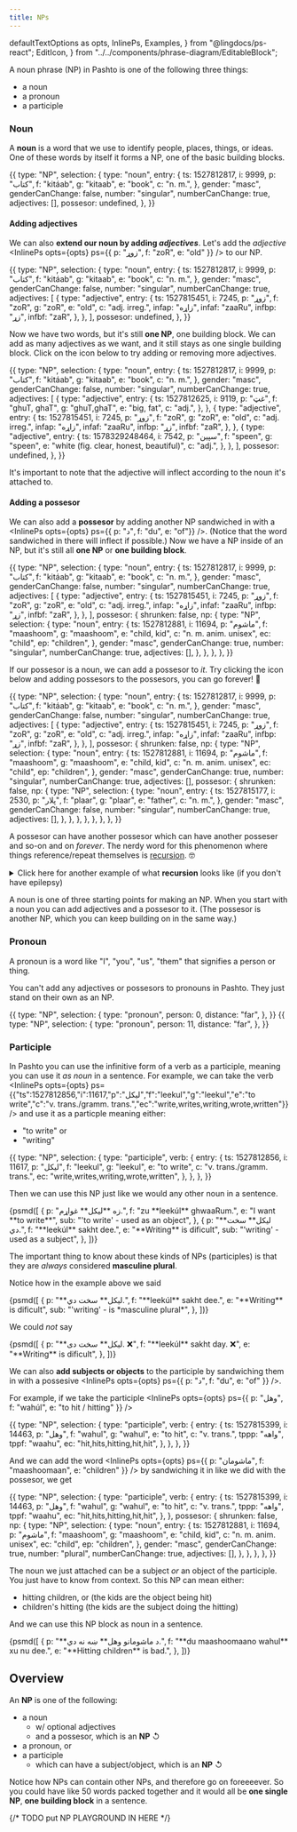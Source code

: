 ```yaml
---
title: NPs
---
```


  defaultTextOptions as opts,
  InlinePs,
  Examples,
} from "@lingdocs/ps-react";
  EditIcon,
} from "../../components/phrase-diagram/EditableBlock";

A noun phrase (NP) in Pashto is one of the following three things:

- a noun
- a pronoun
- a participle

### Noun

A **noun** is a word that we use to identify people, places, things, or ideas. One of these words by itself it forms a NP, one of the basic building blocks.

<EditableBlock opts={opts}>
  {{
    type: "NP",
    selection: {
      type: "noun",
      entry: {
        ts: 1527812817,
        i: 9999,
        p: "کتاب",
        f: "kitáab",
        g: "kitaab",
        e: "book",
        c: "n. m.",
      },
      gender: "masc",
      genderCanChange: false,
      number: "singular",
      numberCanChange: true,
      adjectives: [],
      possesor: undefined,
    },
  }}
</EditableBlock>

#### Adding adjectives

We can also **extend our noun by adding _adjectives_**. Let's add the _adjective_ <InlinePs opts={opts} ps={{ p: "زوړ", f: "zoR", e: "old" }} /> to our NP.

<EditableBlock opts={opts}>
  {{
    type: "NP",
    selection: {
      type: "noun",
      entry: {
        ts: 1527812817,
        i: 9999,
        p: "کتاب",
        f: "kitáab",
        g: "kitaab",
        e: "book",
        c: "n. m.",
      },
      gender: "masc",
      genderCanChange: false,
      number: "singular",
      numberCanChange: true,
      adjectives: [
        {
          type: "adjective",
          entry: {
            ts: 1527815451,
            i: 7245,
            p: "زوړ",
            f: "zoR",
            g: "zoR",
            e: "old",
            c: "adj. irreg.",
            infap: "زاړه",
            infaf: "zaaRu",
            infbp: "زړ",
            infbf: "zaR",
          },
        },
      ],
      possesor: undefined,
    },
  }}
</EditableBlock>

Now we have two words, but it's still **one NP**, one building block. We can add as many adjectives as we want, and it still stays as one single building block. Click on the <EditIcon /> icon below to try adding or removing more adjectives.

<EditableBlock opts={opts}>
  {{
    type: "NP",
    selection: {
      type: "noun",
      entry: {
        ts: 1527812817,
        i: 9999,
        p: "کتاب",
        f: "kitáab",
        g: "kitaab",
        e: "book",
        c: "n. m.",
      },
      gender: "masc",
      genderCanChange: false,
      number: "singular",
      numberCanChange: true,
      adjectives: [
        {
          type: "adjective",
          entry: {
            ts: 1527812625,
            i: 9119,
            p: "غټ",
            f: "ghuT, ghaT",
            g: "ghuT,ghaT",
            e: "big, fat",
            c: "adj.",
          },
        },
        {
          type: "adjective",
          entry: {
            ts: 1527815451,
            i: 7245,
            p: "زوړ",
            f: "zoR",
            g: "zoR",
            e: "old",
            c: "adj. irreg.",
            infap: "زاړه",
            infaf: "zaaRu",
            infbp: "زړ",
            infbf: "zaR",
          },
        },
        {
          type: "adjective",
          entry: {
            ts: 1578329248464,
            i: 7542,
            p: "سپین",
            f: "speen",
            g: "speen",
            e: "white (fig. clear, honest, beautiful)",
            c: "adj.",
          },
        },
      ],
      possesor: undefined,
    },
  }}
</EditableBlock>

It's important to note that the adjective will <Link to="/inflection/inflection-patterns/">inflect</Link> according to the noun it's attached to.

#### Adding a possesor

We can also add a **possesor** by adding another NP <Link to="/sandwiches/sandwiches/">sandwiched</Link> in with a <InlinePs opts={opts} ps={{ p: "د", f: "du", e: "of"}} />. (Notice that the word sandwiched in there will <Link to="/inflection/inflection-intro/">inflect</Link> if possible.) Now we have a NP inside of an NP, but it's still all **one NP** or **one building block**.

<EditableBlock opts={opts}>
  {{
    type: "NP",
    selection: {
      type: "noun",
      entry: {
        ts: 1527812817,
        i: 9999,
        p: "کتاب",
        f: "kitáab",
        g: "kitaab",
        e: "book",
        c: "n. m.",
      },
      gender: "masc",
      genderCanChange: false,
      number: "singular",
      numberCanChange: true,
      adjectives: [
        {
          type: "adjective",
          entry: {
            ts: 1527815451,
            i: 7245,
            p: "زوړ",
            f: "zoR",
            g: "zoR",
            e: "old",
            c: "adj. irreg.",
            infap: "زاړه",
            infaf: "zaaRu",
            infbp: "زړ",
            infbf: "zaR",
          },
        },
      ],
      possesor: {
        shrunken: false,
        np: {
          type: "NP",
          selection: {
            type: "noun",
            entry: {
              ts: 1527812881,
              i: 11694,
              p: "ماشوم",
              f: "maashoom",
              g: "maashoom",
              e: "child, kid",
              c: "n. m. anim. unisex",
              ec: "child",
              ep: "children",
            },
            gender: "masc",
            genderCanChange: true,
            number: "singular",
            numberCanChange: true,
            adjectives: [],
          },
        },
      },
    },
  }}
</EditableBlock>

If our possesor is a noun, we can add a possesor to _it_. Try clicking the <EditIcon /> icon below and adding possesors to the possesors, you can go forever! 🤯

<EditableBlock opts={opts}>
  {{
    type: "NP",
    selection: {
      type: "noun",
      entry: {
        ts: 1527812817,
        i: 9999,
        p: "کتاب",
        f: "kitáab",
        g: "kitaab",
        e: "book",
        c: "n. m.",
      },
      gender: "masc",
      genderCanChange: false,
      number: "singular",
      numberCanChange: true,
      adjectives: [
        {
          type: "adjective",
          entry: {
            ts: 1527815451,
            i: 7245,
            p: "زوړ",
            f: "zoR",
            g: "zoR",
            e: "old",
            c: "adj. irreg.",
            infap: "زاړه",
            infaf: "zaaRu",
            infbp: "زړ",
            infbf: "zaR",
          },
        },
      ],
      possesor: {
        shrunken: false,
        np: {
          type: "NP",
          selection: {
            type: "noun",
            entry: {
              ts: 1527812881,
              i: 11694,
              p: "ماشوم",
              f: "maashoom",
              g: "maashoom",
              e: "child, kid",
              c: "n. m. anim. unisex",
              ec: "child",
              ep: "children",
            },
            gender: "masc",
            genderCanChange: true,
            number: "singular",
            numberCanChange: true,
            adjectives: [],
            possesor: {
              shrunken: false,
              np: {
                type: "NP",
                selection: {
                  type: "noun",
                  entry: {
                    ts: 1527815177,
                    i: 2530,
                    p: "پلار",
                    f: "plaar",
                    g: "plaar",
                    e: "father",
                    c: "n. m.",
                  },
                  gender: "masc",
                  genderCanChange: false,
                  number: "singular",
                  numberCanChange: true,
                  adjectives: [],
                },
              },
            },
          },
        },
      },
    },
  }}
</EditableBlock>

A possesor can have another possesor which can have another posseser and so-on and on _forever_. The nerdy word for this phenomenon where things reference/repeat themselves is [recursion](https://en.wikipedia.org/wiki/Recursion). 🤓

<details>

{" "}
<summary>
  Click here for another example of what <strong>recursion</strong> looks like
  (if you don't have epilepsy)
</summary>

  <div
    style={{
      width: "100%",
      height: 0,
      paddingBottom: "51%",
      position: "relative",
    }}
  >
    <iframe
      src="https://giphy.com/embed/5xtDarxMlfVnrjN4MyQ"
      width="100%"
      height="100%"
      style={{ position: "absolute" }}
      frameBorder="0"
      class="giphy-embed"
    ></iframe>
  </div>
  <p className="mt-1">
    The starbucks cup has a picture of a starbucks cup, which has a picture of a
    starbucks cup which has a...
  </p>
  
</details>

A noun is one of three starting points for making an NP. When you start with a noun you can add adjectives and a possesor to it. (The possesor is another NP, which you can keep building on in the same way.)

### Pronoun

A pronoun is a word like "I", "you", "us", "them" that signifies a person or thing.

You can't add any adjectives or possesors to pronouns in Pashto. They just stand on their own as an NP.

<EditableBlock opts={opts}>
  {{
    type: "NP",
    selection: {
      type: "pronoun",
      person: 0,
      distance: "far",
    },
  }}
</EditableBlock>

<EditableBlock opts={opts}>
  {{
    type: "NP",
    selection: {
      type: "pronoun",
      person: 11,
      distance: "far",
    },
  }}
</EditableBlock>

### Participle

In Pashto you can use the infinitive form of a verb as a participle, meaning you can use it _as noun_ in a sentence. For example, we can take the verb <InlinePs opts={opts} ps={{"ts":1527812856,"i":11617,"p":"لیکل","f":"leekul","g":"leekul","e":"to write","c":"v. trans./gramm. trans.","ec":"write,writes,writing,wrote,written"}} /> and use it as a particple meaning either:

- "to write" or
- "writing"

<EditableBlock opts={opts}>
  {{
    type: "NP",
    selection: {
      type: "participle",
      verb: {
        entry: {
          ts: 1527812856,
          i: 11617,
          p: "لیکل",
          f: "leekul",
          g: "leekul",
          e: "to write",
          c: "v. trans./gramm. trans.",
          ec: "write,writes,writing,wrote,written",
        },
      },
    },
  }}
</EditableBlock>

Then we can use this NP just like we would any other noun in a sentence.

<Examples opts={opts}>
  {psmd([
    {
      p: "زه **لیکل** غواړم.",
      f: "zu **leekúl** ghwaaRum.",
      e: "I want **to write**",
      sub: "'to write' - used as an object",
    },
    {
      p: "**لیکل** سخت دي.",
      f: "**leekúl** sakht dee.",
      e: "**Writing** is dificult",
      sub: "'writing' - used as a subject",
    },
  ])}
</Examples>

The important thing to know about these kinds of NPs (participles) is that they are _always_ considered **masculine plural**.

Notice how in the example above we said

<Examples opts={opts}>
  {psmd([
    {
      p: "**لیکل** سخت دي.",
      f: "**leekúl** sakht dee.",
      e: "**Writing** is dificult",
      sub: "'writing' - is *masculine plural*",
    },
  ])}
</Examples>

We could _not_ say

<Examples opts={opts}>
  {psmd([
    {
      p: "**لیکل** سخت دی. ❌",
      f: "**leekúl** sakht day. ❌",
      e: "**Writing** is dificult",
    },
  ])}
</Examples>

We can also **add subjects or objects** to the participle by <Link to="/sandwiches/sandwiches/">sandwiching</Link> them in with a possesive <InlinePs opts={opts} ps={{ p: "د", f: "du", e: "of" }} />.

For example, if we take the participle <InlinePs opts={opts} ps={{ p: "وهل", f: "wahúl", e: "to hit / hitting" }} />

<EditableBlock opts={opts}>
  {{
    type: "NP",
    selection: {
      type: "participle",
      verb: {
        entry: {
          ts: 1527815399,
          i: 14463,
          p: "وهل",
          f: "wahul",
          g: "wahul",
          e: "to hit",
          c: "v. trans.",
          tppp: "واهه",
          tppf: "waahu",
          ec: "hit,hits,hitting,hit,hit",
        },
      },
    },
  }}
</EditableBlock>

And we can add the word <InlinePs opts={opts} ps={{ p: "ماشومان", f: "maashoomaan", e: "children" }} /> by sandwiching it in like we did with the possesor, we get

<EditableBlock opts={opts}>
  {{
    type: "NP",
    selection: {
      type: "participle",
      verb: {
        entry: {
          ts: 1527815399,
          i: 14463,
          p: "وهل",
          f: "wahul",
          g: "wahul",
          e: "to hit",
          c: "v. trans.",
          tppp: "واهه",
          tppf: "waahu",
          ec: "hit,hits,hitting,hit,hit",
        },
      },
      possesor: {
        shrunken: false,
        np: {
          type: "NP",
          selection: {
            type: "noun",
            entry: {
              ts: 1527812881,
              i: 11694,
              p: "ماشوم",
              f: "maashoom",
              g: "maashoom",
              e: "child, kid",
              c: "n. m. anim. unisex",
              ec: "child",
              ep: "children",
            },
            gender: "masc",
            genderCanChange: true,
            number: "plural",
            numberCanChange: true,
            adjectives: [],
          },
        },
      },
    },
  }}
</EditableBlock>

The noun we just attached can be a subject _or_ an object of the participle. You just have to know from context. So this NP can mean either:

- hitting children, or (the kids are the object being hit)
- children's hitting (the kids are the subject doing the hitting)

And we can use this NP block as noun in a sentence.

<Examples opts={opts}>
  {psmd([
    {
      p: "**د ماشومانو وهل** ښه نه دي.",
      f: "**du maashoomaano wahul** xu nu dee.",
      e: "**Hitting children** is bad.",
    },
  ])}
</Examples>

## Overview

An **NP** is one of the following:

- a noun
  - w/ optional adjectives
  - and a possesor, which is an **NP** ↺
- a pronoun, or
- a participle
  - which can have a subject/object, which is an **NP** ↺

Notice how NPs can contain other NPs, and therefore go on foreeeever. So you could have like 50 words packed together and it would all be **one single NP**, **one building block** in a sentence.

{/* TODO put NP PLAYGROUND IN HERE */}
